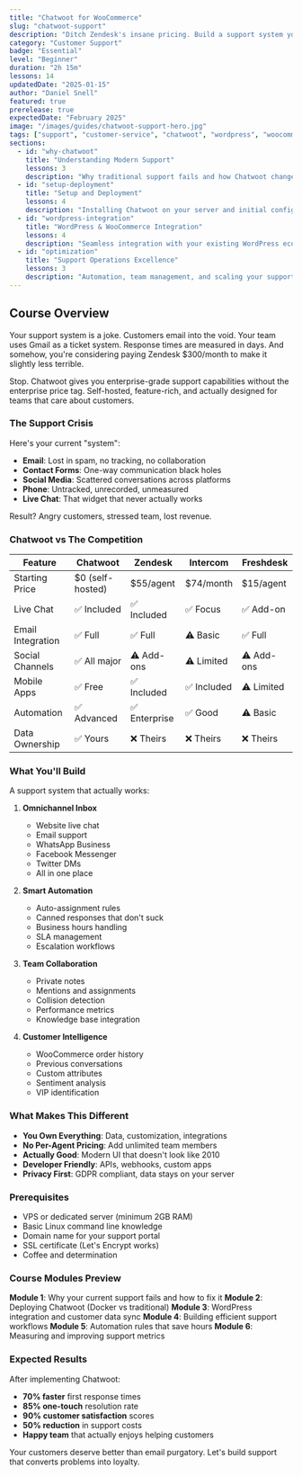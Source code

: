 ```yaml
---
title: "Chatwoot for WooCommerce"
slug: "chatwoot-support"
description: "Ditch Zendesk's insane pricing. Build a support system your customers actually want to use with Chatwoot - self-hosted, powerful, and actually good."
category: "Customer Support"
badge: "Essential"
level: "Beginner"
duration: "2h 15m"
lessons: 14
updatedDate: "2025-01-15"
author: "Daniel Snell"
featured: true
prerelease: true
expectedDate: "February 2025"
image: "/images/guides/chatwoot-support-hero.jpg"
tags: ["support", "customer-service", "chatwoot", "wordpress", "woocommerce", "live-chat"]
sections:
  - id: "why-chatwoot"
    title: "Understanding Modern Support"
    lessons: 3
    description: "Why traditional support fails and how Chatwoot changes everything"
  - id: "setup-deployment"
    title: "Setup and Deployment"
    lessons: 4
    description: "Installing Chatwoot on your server and initial configuration"
  - id: "wordpress-integration"
    title: "WordPress & WooCommerce Integration"
    lessons: 4
    description: "Seamless integration with your existing WordPress ecosystem"
  - id: "optimization"
    title: "Support Operations Excellence"
    lessons: 3
    description: "Automation, team management, and scaling your support"
---
```


## Course Overview

Your support system is a joke. Customers email into the void. Your team uses Gmail as a ticket system. Response times are measured in days. And somehow, you're considering paying Zendesk $300/month to make it slightly less terrible.

Stop. Chatwoot gives you enterprise-grade support capabilities without the enterprise price tag. Self-hosted, feature-rich, and actually designed for teams that care about customers.

### The Support Crisis

Here's your current "system":
- **Email**: Lost in spam, no tracking, no collaboration
- **Contact Forms**: One-way communication black holes
- **Social Media**: Scattered conversations across platforms
- **Phone**: Untracked, unrecorded, unmeasured
- **Live Chat**: That widget that never actually works

Result? Angry customers, stressed team, lost revenue.

### Chatwoot vs The Competition

| Feature | Chatwoot | Zendesk | Intercom | Freshdesk |
|---------|----------|---------|----------|-----------|
| Starting Price | $0 (self-hosted) | $55/agent | $74/month | $15/agent |
| Live Chat | ✅ Included | ✅ Included | ✅ Focus | ✅ Add-on |
| Email Integration | ✅ Full | ✅ Full | ⚠️ Basic | ✅ Full |
| Social Channels | ✅ All major | ⚠️ Add-ons | ⚠️ Limited | ⚠️ Add-ons |
| Mobile Apps | ✅ Free | ✅ Included | ✅ Included | ⚠️ Limited |
| Automation | ✅ Advanced | ✅ Enterprise | ✅ Good | ⚠️ Basic |
| Data Ownership | ✅ Yours | ❌ Theirs | ❌ Theirs | ❌ Theirs |

### What You'll Build

A support system that actually works:

1. **Omnichannel Inbox**
   - Website live chat
   - Email support
   - WhatsApp Business
   - Facebook Messenger
   - Twitter DMs
   - All in one place

2. **Smart Automation**
   - Auto-assignment rules
   - Canned responses that don't suck
   - Business hours handling
   - SLA management
   - Escalation workflows

3. **Team Collaboration**
   - Private notes
   - Mentions and assignments
   - Collision detection
   - Performance metrics
   - Knowledge base integration

4. **Customer Intelligence**
   - WooCommerce order history
   - Previous conversations
   - Custom attributes
   - Sentiment analysis
   - VIP identification

### What Makes This Different

- **You Own Everything**: Data, customization, integrations
- **No Per-Agent Pricing**: Add unlimited team members
- **Actually Good**: Modern UI that doesn't look like 2010
- **Developer Friendly**: APIs, webhooks, custom apps
- **Privacy First**: GDPR compliant, data stays on your server

### Prerequisites

- VPS or dedicated server (minimum 2GB RAM)
- Basic Linux command line knowledge
- Domain name for your support portal
- SSL certificate (Let's Encrypt works)
- Coffee and determination

### Course Modules Preview

**Module 1**: Why your current support fails and how to fix it
**Module 2**: Deploying Chatwoot (Docker vs traditional)
**Module 3**: WordPress integration and customer data sync
**Module 4**: Building efficient support workflows
**Module 5**: Automation rules that save hours
**Module 6**: Measuring and improving support metrics

### Expected Results

After implementing Chatwoot:
- **70% faster** first response times
- **85% one-touch** resolution rate
- **90% customer satisfaction** scores
- **50% reduction** in support costs
- **Happy team** that actually enjoys helping customers

Your customers deserve better than email purgatory. Let's build support that converts problems into loyalty.